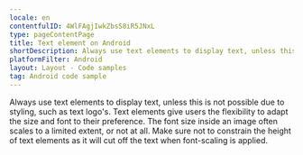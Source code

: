 ```yaml
---
locale: en
contentfulID: 4WlFAgjIwkZbsS8iR5JNxL
type: pageContentPage
title: Text element on Android
shortDescription: Always use text elements to display text, unless this is not possible due to styling, such as text logo's.
platformFilter: Android
layout: Layout - Code samples
tag: Android code sample
---
```


Always use text elements to display text, unless this is not possible due to styling, such as text logo's. Text elements give users the flexibility to adapt the size and font to their preference. The font size inside an image often scales to a limited extent, or not at all. Make sure not to constrain the height of text elements as it will cut off the text when font-scaling is applied.

<CodeSample id="text-element" locale="en" platform="android"/>